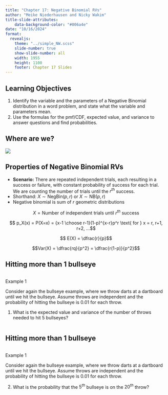 ```yaml
---
title: "Chapter 17: Negative Binomial RVs"
author: "Meike Niederhausen and Nicky Wakim"
title-slide-attributes:
    data-background-color: "#006a4e"
date: "10/16/2024"
format: 
  revealjs:
    theme: "../simple_NW.scss"
    slide-number: true
    show-slide-number: all
    width: 1955
    height: 1100
    footer: Chapter 17 Slides
---
```


## Learning Objectives

1.  Identify the variable and the parameters of a Negative Binomial distribution in a word problem, and state what
    the variable and parameters mean.
2.  Use the formulas for the pmf/CDF, expected value, and variance to
    answer questions and find probabilities.
    
## Where are we?

![](../img_slides/course_map.png){fig-align="center"}

## Properties of Negative Binomial RVs

-   **Scenario:** There are repeated independent trials, each resulting
    in a success or failure, with constant probability of success for
    each trial. We are counting the number of trials until the $r^{th}$
    success.
-   Shorthand: $X \sim \text{NegBin}(p, r)$ or $X \sim \text{NB}(p, r)$
-   Negative binomial is sum of $r$ geometric distributions

$$
X = \text{Number of independent trials until } r^{th} \text{ success}
$$

$$ p_X(x) = P(X=x) = {x-1 \choose r-1}(1-p)^{x-r}p^r \text{ for } x = r, r+1, r+2, ...$$

$$ E(X) = \dfrac{r}{p}$$

$$Var(X) = \dfrac{rq}{p^2} = \dfrac{r(1-p)}{p^2}$$

## Hitting more than 1 bullseye

::: columns
::: {.column width="35%"}
::: example
::: ex-title
Example 1
:::

::: ex-cont
Consider again the bullseye example, where we throw darts at a dartboard
until we hit the bullseye. Assume throws are independent and the
probability of hitting the bullseye is 0.01 for each throw.

1.  What is the expected value and variance of the number of throws needed to hit 5 bullseyes?
:::
:::
:::
:::

## Hitting more than 1 bullseye

::: columns
::: {.column width="35%"}
::: example
::: ex-title
Example 1
:::

::: ex-cont
Consider again the bullseye example, where we throw darts at a dartboard
until we hit the bullseye. Assume throws are independent and the
probability of hitting the bullseye is 0.01 for each throw.

2.  What is the probability that the $5^{th}$ bullseye is on the
    $20^{th}$ throw?
:::
:::
:::
:::

